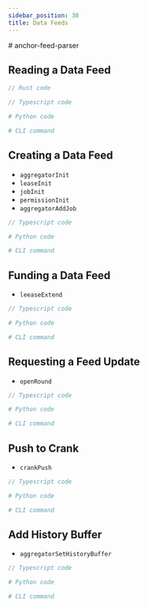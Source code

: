 ```yaml
---
sidebar_position: 30
title: Data Feeds
---
```



<Typography variant="h4">
  <Link to="https://github.com/switchboard-xyz/switchboard-v2/tree/main/programs/anchor-feed-parser">
    # anchor-feed-parser
  </Link>
</Typography>

## Reading a Data Feed

<Tabs>
    <TabItem value="Rust" label="Rust" default>

```rust
// Rust code
```

  </TabItem>
  <TabItem value="Typescript" label="Typescript">

```ts
// Typescript code
```

  </TabItem>
  <TabItem value="Python" label="Python">

```python
# Python code
```

  </TabItem>
  <TabItem value="CLI" label="CLI">

```bash
# CLI command
```

  </TabItem>
</Tabs>

## Creating a Data Feed

- `aggregatorInit`
- `leaseInit`
- `jobInit`
- `permissionInit`
- `aggregatorAddJob`

<Tabs>
  <TabItem value="Typescript" label="Typescript" default>

```ts
// Typescript code
```

  </TabItem>
  <TabItem value="Python" label="Python">

```python
# Python code
```

  </TabItem>
  <TabItem value="CLI" label="CLI">

```bash
# CLI command
```

  </TabItem>
</Tabs>

## Funding a Data Feed

- `leeaseExtend`

<Tabs>
  <TabItem value="Typescript" label="Typescript" default>

```ts
// Typescript code
```

  </TabItem>
  <TabItem value="Python" label="Python">

```python
# Python code
```

  </TabItem>
  <TabItem value="CLI" label="CLI">

```bash
# CLI command
```

  </TabItem>
</Tabs>

## Requesting a Feed Update

- `openRound`

<Tabs>
  <TabItem value="Typescript" label="Typescript" default>

```ts
// Typescript code
```

  </TabItem>
  <TabItem value="Python" label="Python">

```python
# Python code
```

  </TabItem>
  <TabItem value="CLI" label="CLI">

```bash
# CLI command
```

  </TabItem>
</Tabs>

## Push to Crank

- `crankPush`

<Tabs>
  <TabItem value="Typescript" label="Typescript" default>

```ts
// Typescript code
```

  </TabItem>
  <TabItem value="Python" label="Python">

```python
# Python code
```

  </TabItem>
  <TabItem value="CLI" label="CLI">

```bash
# CLI command
```

  </TabItem>
</Tabs>

## Add History Buffer

- `aggregatorSetHistoryBuffer`

<Tabs>
  <TabItem value="Typescript" label="Typescript" default>

```ts
// Typescript code
```

  </TabItem>
  <TabItem value="Python" label="Python">

```python
# Python code
```

  </TabItem>
  <TabItem value="CLI" label="CLI">

```bash
# CLI command
```

  </TabItem>
</Tabs>
